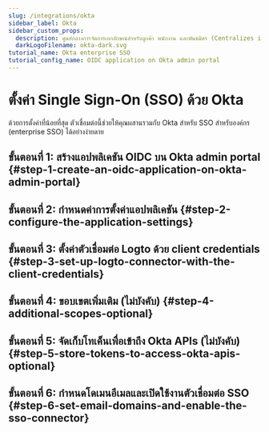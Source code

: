 ```yaml
---
slug: /integrations/okta
sidebar_label: Okta
sidebar_custom_props:
  description: ศูนย์กลางการจัดการเอกลักษณ์สำหรับลูกค้า พนักงาน และพันธมิตร (Centralizes identity management for customers, employees, and partners.)
  darkLogoFilename: okta-dark.svg
tutorial_name: Okta enterprise SSO
tutorial_config_name: OIDC application on Okta admin portal
---
```




# ตั้งค่า Single Sign-On (SSO) ด้วย Okta

ด้วยการตั้งค่าที่น้อยที่สุด ตัวเชื่อมต่อนี้ช่วยให้คุณผสานรวมกับ Okta สำหรับ SSO สำหรับองค์กร (enterprise SSO) ได้อย่างง่ายดาย

<GuideTip />

## ขั้นตอนที่ 1: สร้างแอปพลิเคชัน OIDC บน Okta admin portal \{#step-1-create-an-oidc-application-on-okta-admin-portal}

<Step1 />

## ขั้นตอนที่ 2: กำหนดค่าการตั้งค่าแอปพลิเคชัน \{#step-2-configure-the-application-settings}

<Step2 />

## ขั้นตอนที่ 3: ตั้งค่าตัวเชื่อมต่อ Logto ด้วย client credentials \{#step-3-set-up-logto-connector-with-the-client-credentials}

<Step3 />

## ขั้นตอนที่ 4: ขอบเขตเพิ่มเติม (ไม่บังคับ) \{#step-4-additional-scopes-optional}

<Step4 />

## ขั้นตอนที่ 5: จัดเก็บโทเค็นเพื่อเข้าถึง Okta APIs (ไม่บังคับ) \{#step-5-store-tokens-to-access-okta-apis-optional}

<Step5 />

## ขั้นตอนที่ 6: กำหนดโดเมนอีเมลและเปิดใช้งานตัวเชื่อมต่อ SSO \{#step-6-set-email-domains-and-enable-the-sso-connector}

<Step6 />
